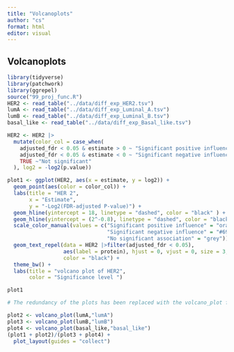 ```yaml
---
title: "Volcanoplots"
author: "cs"
format: html
editor: visual
---
```


## Volcanoplots

```r
library(tidyverse)
library(patchwork)
library(ggrepel)
source("99_proj_func.R")
HER2 <- read_table("../data/diff_exp_HER2.tsv")
lumA <- read_table("../data/diff_exp_Luminal_A.tsv")
lumB <- read_table("../data/diff_exp_Luminal_B.tsv")
basal_like <- read_table("../data/diff_exp_Basal_like.tsv")
```

```r
HER2 <- HER2 |>
  mutate(color_col = case_when(
    adjusted_fdr < 0.05 & estimate > 0 ~ "Significant positive influence", 
    adjusted_fdr < 0.05 & estimate < 0 ~ "Significant negative influence",
    TRUE ~"Not significant"
  ), log2 = -log2(p.value))

plot1 <- ggplot(HER2, aes(x = estimate, y = log2)) +
  geom_point(aes(color = color_col)) +
  labs(title = "HER 2", 
       x = "Estimate", 
       y = "-Log2(FDR-adjusted P-value)") +
  geom_hline(yintercept = 18, linetype = "dashed", color = "black" ) +
  geom_hline(yintercept = (2^-0.8), linetype = "dashed", color = "black" ) +
  scale_color_manual(values = c("Significant positive influence" = "orange", 
                                "Significant negative influence" = "#69b3a2",
                                "No significant association" = "grey")) +
  geom_text_repel(data = HER2 |>filter(adjusted_fdr < 0.05),
                  aes(label = protein), hjust = 0, vjust = 0, size = 3, 
                  color = "black") +
  theme_bw() + 
  labs(title = "volcano plot of HER2",
       color = "Significance level ")

plot1

```

```r

# The redundancy of the plots has been replaced with the volcano_plot function from the "99_proj_func.R" file. 

plot2 <- volcano_plot(lumA,"lumA")
plot3 <- volcano_plot(lumB,"lumB")
plot4 <- volcano_plot(basal_like,"basal_like")
(plot1 + plot2)/(plot3 + plot4) +
  plot_layout(guides = "collect")



```
